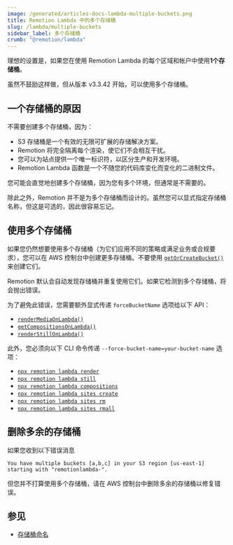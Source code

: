 ```yaml
---
image: /generated/articles-docs-lambda-multiple-buckets.png
title: Remotion Lambda 中的多个存储桶
slug: /lambda/multiple-buckets
sidebar_label: 多个存储桶
crumb: "@remotion/lambda"
---
```


理想的设置是，如果您在使用 Remotion Lambda 的每个区域和帐户中使用**1个存储桶**。

虽然不鼓励这样做，但从版本 v3.3.42 开始，可以使用多个存储桶。

## 一个存储桶的原因

不需要创建多个存储桶，因为：

- S3 存储桶是一个有效的无限可扩展的存储解决方案。
- Remotion 将完全隔离每个渲染，使它们不会相互干扰。
- 您可以为站点提供一个唯一标识符，以区分生产和开发环境。
- Remotion Lambda 函数是一个不随您的代码库变化而变化的二进制文件。

您可能会直觉地创建多个存储桶，因为您有多个环境，但通常是不需要的。

除此之外，Remotion 并不是为多个存储桶而设计的。虽然您可以显式指定存储桶名称，但这是可选的，因此很容易忘记。

## 使用多个存储桶

如果您仍然想要使用多个存储桶（为它们应用不同的策略或满足业务或合规要求），您可以在 AWS 控制台中创建更多存储桶。不要使用 [`getOrCreateBucket()`](/docs/lambda/getorcreatebucket) 来创建它们。

Remotion 默认会自动发现存储桶并重复使用它们。如果它检测到多个存储桶，将会抛出错误。

为了避免此错误，您需要额外显式传递 `forceBucketName` 选项给以下 API：

- [`renderMediaOnLambda()`](/docs/lambda/rendermediaonlambda)
- [`getCompositionsOnLambda()`](/docs/lambda/getcompositionsonlambda)
- [`renderStillOnLambda()`](/docs/lambda/renderstillonlambda)

此外，您必须向以下 CLI 命令传递 `--force-bucket-name=your-bucket-name` 选项：

- [`npx remotion lambda render`](/docs/lambda/cli/render)
- [`npx remotion lambda still`](/docs/lambda/cli/still)
- [`npx remotion lambda compositions`](/docs/lambda/cli/compositions)
- [`npx remotion lambda sites create`](/docs/lambda/cli/sites#create)
- [`npx remotion lambda sites rm`](/docs/lambda/cli/sites#rm)
- [`npx remotion lambda sites rmall`](/docs/lambda/cli/sites#rmall)

## 删除多余的存储桶

如果您收到以下错误消息

```
You have multiple buckets [a,b,c] in your S3 region [us-east-1] starting with "remotionlambda-".
```

但您并不打算使用多个存储桶，请在 AWS 控制台中删除多余的存储桶以修复错误。

## 参见

- [存储桶命名](/docs/lambda/bucket-naming)
